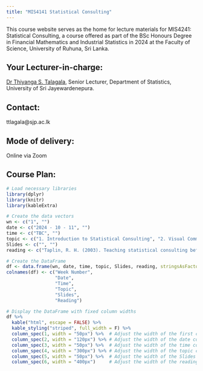 ```yaml
---
title: "MIS4141 Statistical Consulting"
---
```


This course website serves as the home for lecture materials for MIS4241: Statistical Consulting, a course offered as part of the BSc Honours Degree in Financial Mathematics and Industrial Statistics in 2024 at the Faculty of Science, University of Ruhuna, Sri Lanka.

## Your Lecturer-in-charge:

[Dr Thiyanga S. Talagala](https://thiyanga.netlify.app/), Senior Lecturer, Department of Statistics, University of Sri Jayewardenepura.

## Contact:

ttlagala@sjp.ac.lk

## Mode of delivery:

Online via Zoom


## Course Plan:

```r
# Load necessary libraries
library(dplyr)
library(knitr)
library(kableExtra)

# Create the data vectors
wn <- c("1", "")
date <- c("2024 - 10 - 11", "")
time <- c("TBC", "")
topic <- c("1. Introduction to Statistical Consulting", "2. Visual Communication")
Slides <- c("", "")
reading <- c("Taplin, R. H. (2003). Teaching statistical consulting before statistical methodology. Australian & New Zealand Journal of Statistics, 45(2), 141-152.", "")

# Create the DataFrame
df <- data.frame(wn, date, time, topic, Slides, reading, stringsAsFactors = FALSE)
colnames(df) <- c("Week Number",
                  "Date",
                  "Time",
                  "Topic",
                  "Slides",
                  "Reading")

# Display the DataFrame with fixed column widths
df %>%
  kable("html", escape = FALSE) %>%
  kable_styling("striped", full_width = F) %>%
  column_spec(1, width = "50px") %>%  # Adjust the width of the first column
  column_spec(2, width = "120px") %>% # Adjust the width of the date column
  column_spec(3, width = "50px") %>%  # Adjust the width of the time column
  column_spec(4, width = "300px") %>% # Adjust the width of the topic column
  column_spec(5, width = "50px") %>%  # Adjust the width of the Slides column
  column_spec(6, width = "400px")     # Adjust the width of the reading column


```
